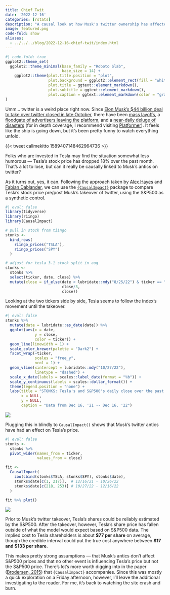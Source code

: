 ```yaml
---
title: Chief Twit
date: '2022-12-16'
categories: [rstats]
description: "A causal look at how Musk's twitter ownership has affected Tesla stock"
image: featured.png
code-fold: show
aliases: 
  - ../../../blog/2022-12-16-chief-twit/index.html
---
```


```r
#| code-fold: true
ggplot2::theme_set(
  ggplot2::theme_minimal(base_family = "Roboto Slab",
                         base_size = 14) +
    ggplot2::theme(plot.title.position = "plot",
                   plot.background = ggplot2::element_rect(fill = "white", color = "white"),
                   plot.title = ggtext::element_markdown(),
                   plot.subtitle = ggtext::element_markdown(),
                   plot.caption = ggtext::element_markdown(color = "gray40"))
)
```

Umm... twitter is a weird place right now. Since [Elon Musk's $44 billion deal to take over twitter closed in late October](https://www.nytimes.com/2022/10/27/technology/elon-musk-twitter-deal-complete.html), there have been [mass layoffs](https://www.nytimes.com/2022/11/03/technology/twitter-layoffs-elon-musk.html), a [floodgate of advertisers leaving the platform](https://www.washingtonpost.com/technology/2022/11/22/twitter-advertiser-exodus-musk/), and a [near-daily deluge of disasters](https://www.platformer.news/p/inside-the-twitter-meltdown) (for in depth coverage, I recommend visiting [Platformer](https://www.platformer.news/)). It feels like the ship is going down, but it's been pretty funny to watch everything unfold.

{{< tweet callmekitto 1589407148462964736 >}}

Folks who are invested in Tesla may find the situation somewhat less humorous --- Tesla's stock price has dropped 18% over the past month. That's a lot to lose, but can it really be causally linked to Musk's antics on twitter?

As it turns out, yes, it can. Following the approach taken by [Alex Hayes](https://www.alexpghayes.com/post/2020-05-01_elon-musk-send-tweet/) and [Fabian Dablander](https://fabiandablander.com/r/Causal-Doge.html), we can use the [`{CausalImpact}`](https://google.github.io/CausalImpact/CausalImpact.html) package to compare Tesla's stock price pre/post Musk's takeover of twitter, using the S&P500 as a synthetic control.  

```r
#| eval: false
library(tidyverse)
library(riingo)
library(CausalImpact)

# pull in stock from tiingo
stonks <- 
  bind_rows(
    riingo_prices("TSLA"), 
    riingo_prices("SPY")
  )

# adjust for tesla 3-1 stock split in aug
stonks <- 
  stonks %>%
  select(ticker, date, close) %>%
  mutate(close = if_else(date < lubridate::mdy("8/25/22") & ticker == "TSLA",
                         close/3,
                         close))
```

Looking at the two tickers side by side, Tesla seems to follow the index's movement until the takeover.

```r
#| eval: false
stonks %>% 
  mutate(date = lubridate::as_date(date)) %>%
  ggplot(aes(x = date,
             y = close,
             color = ticker)) + 
  geom_line(linewidth = 1) + 
  scale_color_brewer(palette = "Dark2") + 
  facet_wrap(~ticker, 
             scales = "free_y",
             ncol = 1) +
  geom_vline(xintercept = lubridate::mdy("10/27/22"),
             linetype = "dashed") +
  scale_x_date(labels = scales::label_date(format = "%b")) +
  scale_y_continuous(labels = scales::dollar_format()) +
  theme(legend.position = "none") +
  labs(title = "STONKS: Tesla's and S&P500's daily close over the past year",
       x = NULL,
       y = NULL,
       caption = "Data from Dec 16, '21 -- Dec 16, '22")
```

![](stonks1.png)

Plugging this in blindly to `CausalImpact()` shows that Musk's twitter antics have had an effect on Tesla's price. 

```r
#| eval: false
stonks <- 
  stonks %>%
  pivot_wider(names_from = ticker,
              values_from = close)

fit <- 
  CausalImpact(
    zoo(cbind(stonks$TSLA, stonks$SPY), stonks$date), 
    stonks$date[c(1, 217)],  # 12/16/21 - 10/26/22
    stonks$date[c(218, 253)] # 10/27/22 - 12/16/22
  )

fit %>% plot()
```

![](stonks2.png)

Prior to Musk's twitter takeover, Tesla's shares could be reliably estimated by the S&P500. After the takeover, however, Tesla's share price has fallen outside of what the model would expect based on S&P500 data. The implied cost to Tesla shareholders is about **\$77 per share** on average, though the credible interval could put the true cost anywhere between **\$17 and \$133 per share**. 

This makes pretty strong assumptions --- that Musk's antics don't affect S&P500 prices and that no other event is influencing Tesla's price but not the S&P500 price. There's lot's more worth digging into in the paper ([Brodersen, 2015](https://projecteuclid.org/journals/annals-of-applied-statistics/volume-9/issue-1/Inferring-causal-impact-using-Bayesian-structural-time-series-models/10.1214/14-AOAS788.full)) that `{CausalImpact}` accompanies. Since this was mostly a quick exploration on a Friday afternoon, however, I'll leave the additional investigating to the reader. For me, it's back to watching the site crash and burn. 


